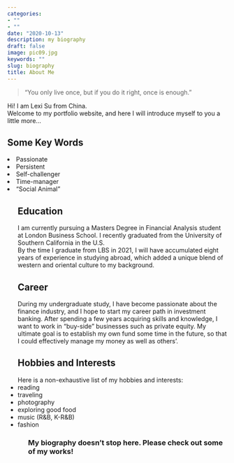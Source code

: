 ```yaml
---
categories:
- ""
- ""
date: "2020-10-13"
description: my biography
draft: false
image: pic09.jpg
keywords: ""
slug: biography
title: About Me
---
```


>“You only live once, but if you do it right, once is enough.”
>

Hi! I am Lexi Su from China. <br/>
Welcome to my portfolio website, and here I will introduce myself to you a little more... 

## Some Key Words
<li> Passionate </li>
<li> Persistent </li>
<li> Self-challenger </li>
<li> Time-manager </li>
<li> "Social Animal" </li>
<ul>

## Education
I am currently pursuing a Masters Degree in Financial Analysis student at London Business School. I recently graduated from the University of Southern California in the U.S. <br/>
By the time I graduate from LBS in 2021, I will have accumulated eight years of experience in studying abroad, which added a unique blend of western and oriental culture to my background.

## Career
During my undergraduate study, I have become passionate about the finance industry, and I hope to start my career path in investment banking. After spending a few years acquiring skills and knowledge, I want to work in "buy-side" businesses such as private equity. My ultimate goal is to establish my own fund some time in the future, so that I could effectively manage my money as well as others'.



## Hobbies and Interests
Here is a non-exhaustive list of my hobbies and interests:
<li> reading </li>
<li> traveling </li>
<li> photography </li>
<li> exploring good food </li>
<li> music (R&B, K-R&B) </li>
<li> fashion </li>
<ul>


### My biography doesn't stop here. Please check out some of my works!